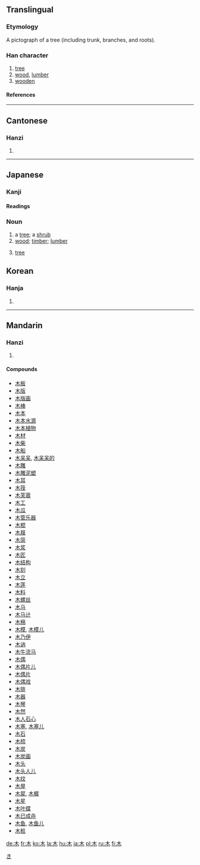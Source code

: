 ==Translingual==
{{Han stroke|[[Image:木-order.gif]]}}
===Etymology===
A pictograph of a tree (including trunk, branches, and roots).
===Han character===
{{Han char|rn=75|rad=木|as=00|sn=4|four=4090<sub>0</sub>|canj=木 (D)}}
# [[tree]]
# [[wood]], [[lumber]]
# [[wooden]]
====References====
{{Han ref|kx=0509.010|dkj=14415|dj=0888.130|hdz=21149.060|uh=6728|ud=26408|bh=A4EC|bd=42220}}
----
==Cantonese==
===Hanzi===
{{yue-hanzi|jyut=[[muk6]]|y=[[muk6]]}}
# {{defn|Cantonese}}
----
== Japanese ==
[[Category:1000_Japanese_basic_words|き]]
===Kanji===
{{ja-kanji|grade=1|rs=木00}}
====Readings====
{{ja-readings|on=[[ぼく]] (boku), [[もく]] (moku)|kun=[[き]] (ki)}}

===Noun===
{{ja-noun|k|hira=き|rom=ki}}
# a [[tree]]; a [[shrub]]
# [[wood]]; [[timber]]; [[lumber]]
# {{context|graph theory|computer science|lang=ja}} [[tree]]

==Korean==
===Hanja===
{{ko-hanja|hangeul=[[목]], [[모]]|eumhun=나무|rv=mok, mo|mr=mok, mo|y=mok, mo}}
# {{defn|Korean}}

----
==Mandarin==
===Hanzi===
{{cmn-hanzi|pin=[[mù]] (mu4), [[shù]] (shu4)|wg=mu<sup>4</sup>, shu<sup>4</sup>}}
# {{defn|Mandarin}}

====Compounds====
*[[木板]]
*[[木版]]
*[[木版画]]
*[[木棒]]
*[[木本]]
*[[木本水源]]
*[[木本植物]]
*[[木材]]
*[[木柴]]
*[[木船]]
*[[木呆呆]], [[木呆呆的]]
*[[木雕]]
*[[木雕泥塑]]
*[[木耳]]
*[[木筏]]
*[[木芙蓉]]
*[[木工]]
*[[木瓜]]
*[[木管乐器]]
*[[木棍]]
*[[木屐]]
*[[木简]]
*[[木浆]]
*[[木匠]]
*[[木结构]]
*[[木刻]]
*[[木立]]
*[[木莲]]
*[[木料]]
*[[木螺丝]]
*[[木马]]
*[[木马计]]
*[[木棉]]
*[[木模]], [[木模儿]]
*[[木乃伊]]
*[[木讷]]
*[[木牛流马]]
*[[木偶]]
*[[木偶片儿]]
*[[木偶片]]
*[[木偶戏]]
*[[木排]]
*[[木器]]
*[[木琴]]
*[[木然]]
*[[木人石心]]
*[[木塞]], [[木塞儿]]
*[[木石]]
*[[木梳]]
*[[木炭]]
*[[木炭画]]
*[[木头]]
*[[木头人儿]]
*[[木纹]]
*[[木屋]]
*[[木犀]], [[木樨]]
*[[木星]]
*[[木叶蝶]]
*[[木已成舟]]
*[[木鱼]], [[木鱼儿]]
*[[木桩]]

[[de:木]]
[[fr:木]]
[[ko:木]]
[[la:木]]
[[hu:木]]
[[ja:木]]
[[pl:木]]
[[ru:木]]
[[fi:木]]